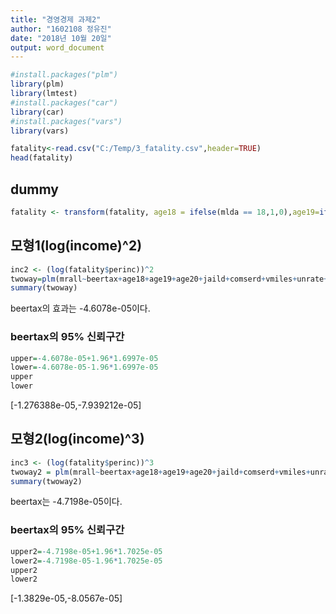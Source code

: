 ---
title: "경영경제 과제2"
author: "1602108 정유진"
date: "2018년 10월 20일"
output: word_document
---

```{r}
#install.packages("plm")
library(plm)
library(lmtest)
#install.packages("car")
library(car)
#install.packages("vars")
library(vars)
```


```{r}
fatality<-read.csv("C:/Temp/3_fatality.csv",header=TRUE)
head(fatality)
```


## dummy

```{r}
fatality <- transform(fatality, age18 = ifelse(mlda == 18,1,0),age19=ifelse(mlda ==19,1,0),age20=ifelse(mlda==20,1,0))
```

## 모형1(log(income)^2)

```{r}
inc2 <- (log(fatality$perinc))^2
twoway=plm(mrall~beertax+age18+age19+age20+jaild+comserd+vmiles+unrate+inc2,data=fatality,effect="twoways",model="within",index=c("state","year"))
summary(twoway)
```

beertax의 효과는 -4.6078e-05이다.

### beertax의 95% 신뢰구간

```{r}
upper=-4.6078e-05+1.96*1.6997e-05
lower=-4.6078e-05-1.96*1.6997e-05
upper
lower
```

[-1.276388e-05,-7.939212e-05]


## 모형2(log(income)^3)

```{r}
inc3 <- (log(fatality$perinc))^3
twoway2 = plm(mrall~beertax+age18+age19+age20+jaild+comserd+vmiles+unrate+inc3,data=fatality,effect="twoways",model="within",index=c("state","year"))
summary(twoway2)
```

beertax는 -4.7198e-05이다.

### beertax의 95% 신뢰구간

```{r}
upper2=-4.7198e-05+1.96*1.7025e-05
lower2=-4.7198e-05-1.96*1.7025e-05
upper2
lower2
```

[-1.3829e-05,-8.0567e-05]
